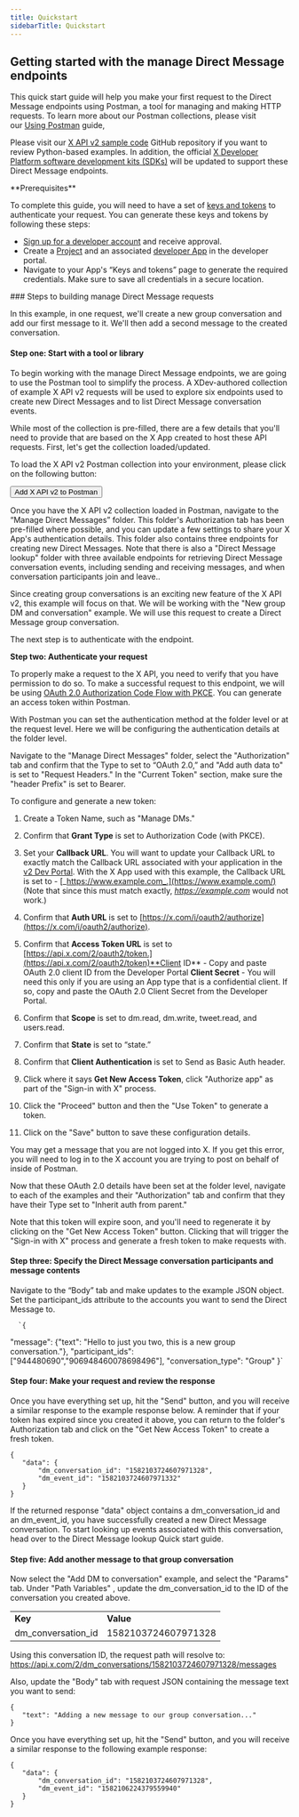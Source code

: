 ---
title: Quickstart
sidebarTitle: Quickstart
---


## Getting started with the manage Direct Message endpoints

This quick start guide will help you make your first request to the Direct Message endpoints using Postman, a tool for managing and making HTTP requests. To learn more about our Postman collections, please visit our [Using Postman](/tutorials/postman-getting-started) guide,

Please visit our [X API v2 sample code](https://github.com/xdevplatform/Twitter-API-v2-sample-code) GitHub repository if you want to review Python-based examples. In addition, the official [X Developer Platform software development kits (SDKs)](/x-api/tools-and-libraries/sdks) will be updated to support these Direct Message endpoints.  

<Note>
**Prerequisites**

To complete this guide, you will need to have a set of [keys and tokens](/resources/fundamentals/authentication) to authenticate your request. You can generate these keys and tokens by following these steps:

* [Sign up for a developer account](https://developer.x.com/en/apply-for-access) and receive approval.
* Create a [Project](/resources/fundamentals/projects) and an associated [developer App](/resources/fundamentals/developer-apps) in the developer portal.
* Navigate to your App's “Keys and tokens” page to generate the required credentials. Make sure to save all credentials in a secure location.
</Note>
### Steps to building manage Direct Message requests

In this example, in one request, we'll create a new group conversation and add our first message to it. We'll then add a second message to the created conversation.

#### Step one: Start with a tool or library

To begin working with the manage Direct Message endpoints, we are going to use the Postman tool to simplify the process. A XDev-authored collection of example X API v2 requests will be used to explore six endpoints used to create new Direct Messages and to list Direct Message conversation events.

While most of the collection is pre-filled, there are a few details that you'll need to provide that are based on the X App created to host these API requests. First, let's get the collection loaded/updated.

To load the X API v2 Postman collection into your environment, please click on the following button:

<Button href="https://www.postman.com/xapidevelopers/twitter-s-public-workspace/collection/r90eid4/twitter-api-v2?ctx=documentation">
  Add X API v2 to Postman
</Button>

Once you have the X API v2 collection loaded in Postman, navigate to the “Manage Direct Messages” folder. This folder's Authorization tab has been pre-filled where possible, and you can update a few settings to share your X App's authentication details. This folder also contains three endpoints for creating new Direct Messages. Note that there is also a "Direct Message lookup" folder with three available endpoints for retrieving Direct Message conversation events, including sending and receiving messages, and when conversation participants join and leave.. 

Since creating group conversations is an exciting new feature of the X API v2, this example will focus on that. We will be working with the "New group DM and conversation" example. We will use this request to create a Direct Message group conversation.

The next step is to authenticate with the endpoint.

**Step two: Authenticate your request**

To properly make a request to the X API, you need to verify that you have permission to do so. To make a successful request to this endpoint, we will be using [OAuth 2.0 Authorization Code Flow with PKCE](resources/fundamentals/authentication#oauth-2-0-authorization-code-flow-with-pkce-2). You can generate an access token within Postman. 

With Postman you can set the authentication method at the folder level or at the request level. Here we will be configuring the authentication details at the folder level.

Navigate to the "Manage Direct Messages" folder, select the "Authorization" tab and confirm that the Type to set to “OAuth 2.0,” and "Add auth data to" is set to "Request Headers." In the "Current Token" section, make sure the "header Prefix" is set to Bearer.  

To configure and generate a new token:

1.  Create a Token Name, such as "Manage DMs."

2.  Confirm that **Grant Type** is set to Authorization Code (with PKCE).

3.  Set your **Callback URL**. You will want to update your Callback URL to exactly match the Callback URL associated with your application in the [v2 Dev Portal](https://developer.x.com/en/portal/dashboard). With the X App used with this example, the Callback URL is set to - [_https://www.example.com_.](https://www.example.com/) (Note that since this must match exactly, [_https://example.com_](https://example.com) would not work.) 

4.  Confirm that **Auth URL** is set to [https://x.com/i/oauth2/authorize](https://x.com/i/oauth2/authorize).

5.  Confirm that **Access Token URL** is set to [https://api.x.com/2/oauth2/token.](https://api.x.com/2/oauth2/token)**Client ID** \- Copy and paste OAuth 2.0 client ID from the Developer Portal
    **Client Secret** \- You will need this only if you are using an App type that is a confidential client. If so, copy and paste the OAuth 2.0 Client Secret from the Developer Portal. 

6.  Confirm that **Scope** is set to dm.read, dm.write, tweet.read, and users.read.

7.  Confirm that **State** is set to “state.”

8.  Confirm that **Client Authentication** is set to Send as Basic Auth header.

9.  Click where it says **Get New Access Token**, click "Authorize app" as part of the "Sign-in with X" process.

10. Click the "Proceed" button and then the "Use Token" to generate a token. 

11. Click on the "Save" button to save these configuration details.


You may get a message that you are not logged into X. If you get this error, you will need to log in to the X account you are trying to post on behalf of inside of Postman.

Now that these OAuth 2.0 details have been set at the folder level, navigate to each of the examples and their "Authorization" tab and confirm that they have their Type set to "Inherit auth from parent." 

Note that this token will expire soon, and you'll need to regenerate it by clicking on the "Get New Access Token" button. Clicking that will trigger the "Sign-in with X" process and generate a fresh token to make requests with.

#### Step three: Specify the Direct Message conversation participants and message contents

Navigate to the “Body” tab and make updates to the example JSON object. Set the participant_ids attribute to the accounts you want to send the Direct Message to.

      `{
   "message": {"text": "Hello to just you two, this is a new group conversation."},
   "participant_ids": ["944480690","906948460078698496"],
   "conversation_type": "Group"
}`


#### Step four: Make your request and review the response

Once you have everything set up, hit the "Send" button, and you will receive a similar response to the example response below. A reminder that if your token has expired since you created it above, you can return to the folder's Authorization tab and click on the "Get New Access Token" to create a fresh token.

```
{
   "data": {
       "dm_conversation_id": "1582103724607971328",
       "dm_event_id": "1582103724607971332"
   }
}
```


If the returned response "data" object contains a dm\_conversation\_id and an dm\_event\_id, you have successfully created a new Direct Message conversation. To start looking up events associated with this conversation, head over to the Direct Message lookup Quick start guide.

#### Step five: Add another message to that group conversation

Now select the "Add DM to conversation" example, and select the "Params" tab. Under "Path Variables" , update the dm\_conversation\_id to the ID of the conversation you created above.

|     |     |
| :--- | :--- |
| **Key** | **Value** |
| dm\_conversation\_id | 1582103724607971328 |

Using this conversation ID, the request path will resolve to: https://api.x.com/2/dm_conversations/1582103724607971328/messages

Also, update the "Body" tab with request JSON containing the message text you want to send: 

```
{
   "text": "Adding a new message to our group conversation..."
}
```


Once you have everything set up, hit the "Send" button, and you will receive a similar response to the following example response:
```
{
   "data": {
       "dm_conversation_id": "1582103724607971328",
       "dm_event_id": "1582106224379559940"
   }
}
```